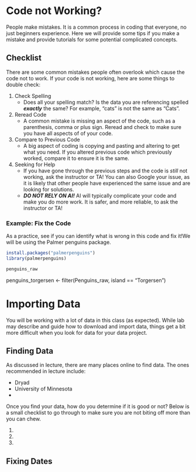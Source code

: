 # Code not Working?

People make mistakes. It is a common process in coding that everyone, no just beginners experience. Here we will provide some tips if you make a mistake and provide tutorials for some potential complicated concepts.

## Checklist

There are some common mistakes people often overlook which cause the code not to work. If your code is not working, here are some things to double check:

1.  Check Spelling
    -   Does all your spelling match? Is the data you are referencing spelled ***exactly*** the same? For example, "cats" is not the same as "Cats".
2.  Reread Code
    -   A common mistake is missing an aspect of the code, such as a parenthesis, comma or plus sign. Reread and check to make sure you have all aspects of of your code.
3.  Compare to Previous Code
    -   A big aspect of coding is copying and pasting and altering to get what you need. If you altered previous code which previously worked, compare it to ensure it is the same.
4.  Seeking for Help
    -   If you have gone through the previous steps and the code is *still* not working, ask the instructor or TA! You can also Google your issue, as it is likely that other people have experienced the same issue and are looking for solutions.
    - ***DO NOT RELY ON AI!*** AI will typically complicate your code and make you do more work. It is safer, and more reliable, to ask the instructor or TA!

### Example: Fix the Code

As a practice, see if you can identify what is wrong in this code and fix it!We will be using the Palmer penguins package.

```r
install.packages("palmerpenguins")
library(palmerpenguins)
```
 
```r
penguins_raw 
```

 penguins_torgersen <- filter(Penguins_raw, island == "Torgersen")


# Importing Data

You will be working with a lot of data in this class (as expected). While lab may describe and guide how to download and import data, things get a bit more difficult when you look for data for your data project.


## Finding Data

As discussed in lecture, there are many places online to find data. The ones recommended in lecture include:

- Dryad
- University of Minnesota
- 

Once you find your data, how do you determine if it is good or not? Below is a small checklist to go through to make sure you are not biting off more than you can chew.

1.
2.
3.

## Fixing Dates



